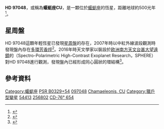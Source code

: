 {{Starbox begin
| name=HD 97048}}
{{Starbox observe
| epoch=J2000
| ra= {{RA|11|08|03.32101}}<ref name=SIMBAD>SIMBAD, [http://simbak.cfa.harvard.edu/simbad/sim-basic?Ident=HD+97048&submit=SIMBAD+search HD 97048]{{dead link|date=2018年5月 |bot=InternetArchiveBot |fix-attempted=yes }} (accessed 28 April 2015)</ref> 
| dec={{DEC|−77|39|17.4822}}<ref name=SIMBAD/>
| appmag_v=9.00<ref name=SIMBAD/>
| constell=[[蝘蜓座|蝘蜓座]] }}
{{Starbox character
| class=A0pshe 
| b-v=
| u-b=
| variable=[[獵戶型變星|INA]]<ref name=gcvs>{{cite journal|bibcode=2009yCat....102025S|title=VizieR Online Data Catalog: General Catalogue of Variable Stars (Samus+ 2007-2013)|journal=VizieR On-line Data Catalog: B/gcvs.  Originally published in: 2009yCat....102025S|volume=1|display-authors=etal|author1=Samus|first1=N. N.|last2=Durlevich|first2=O. V.|year=2009}}</ref>
}}
{{Starbox astrometry
| radial_v=34.00±2.5
| prop_mo_ra=-18.64±0.72
| prop_mo_dec= 2.18±0.62
| parallax=6.31
| p_error=0.62
| parallax_footnote = <ref name="vanLeeuwen2007">{{cite journal | first=F. | last=van Leeuwen | title=Validation of the New Hipparcos Reduction | journal=Astronomy and Astrophysics | volume=474 | issue=2 | pages=653–64 | date=2007 | bibcode=2007A&A...474..653V | doi=10.1051/0004-6361:20078357 | arxiv=0708.1752}}</ref> 
| absmag_v= 1.24}}
{{Starbox detail
| mass=2.5±0.2
| radius=
| luminosity=40
| temperature=
| metal=
| rotation=
| age= }}
{{Starbox catalog
| names=[[波恩星表|CD]]-76° 654, [[SAO星表|SAO]] 256802, [[依巴谷卫星|HIP]] 54413. }}
{{Starbox reference |
  Simbad=HD+97048 }}
{{Starbox end}}

'''HD 97048'''，或稱為'''蝘蜓座CU'''，是一顆位於[[蝘蜓座|蝘蜓座]]的恆星，距離地球約500光年<ref name=ESO>{{Cite web |url=https://www.eso.org/public/images/eso1640c/ |title=Disc around the star HD 97048 |accessdate=2016-12-09 |archive-date=2016-11-20 |archive-url=https://web.archive.org/web/20161120222501/http://www.eso.org/public/images/eso1640c/ |dead-url=no }}</ref>。 

== 星周盤==
HD 97048這顆年輕恆星已發現[[星周盤|星周盤]]的存在，2007年時以中紅外線波段觀測時發現盤內存在[[多環芳香烴|多環芳香烴]]<ref name=
Doucet>{{cite journal|bibcode=2007A&A...470..625D|title=HD 97048: a closer look at the disk|journal=Astronomy and Astrophysics|volume=470|display-authors=etal|author1=
Doucet|first1=C.|last2==Habart|first2=E.|year=2007}}</ref>。2016年時天文學家以裝設於[[欧洲南方天文台|欧洲南方天文台]][[甚大望遠鏡|甚大望遠鏡]]的{{link-en|光譜偏振高對比度系外行星研究儀|Spectro-Polarimetric High-Contrast Exoplanet Research}}（Spectro-Polarimetric High-Contrast Exoplanet Research，SPHERE）對HD 97048進行觀測，發現盤內已經形成同心圓狀的環結構<ref name=AstronomyNow>{{Cite web |url=https://astronomynow.com/2016/11/09/sphere-reveals-protoplanetary-discs-being-shaped-by-newborn-planets/ |title=SPHERE reveals protoplanetary discs being shaped by newborn planets |accessdate=2016-12-09 |archive-date=2016-12-20 |archive-url=https://web.archive.org/web/20161220110629/https://astronomynow.com/2016/11/09/sphere-reveals-protoplanetary-discs-being-shaped-by-newborn-planets/ |dead-url=no }}</ref>。

==參考資料==
{{reflist}}

{{Stars of Chamaeleon}}

[[Category:蝘蜓座|Category:蝘蜓座]]
[[Category:星周盤|PSR B0329+54]]
[[Category:HD和HDE天體|097048]]
[[Category:以变星命名法命名的天体|Chamaeleonis, CU]]
[[Category:獵戶型變星|Category:獵戶型變星]]
[[Category:HIP天體|54413]]
[[Category:SAO天體|256802]]
[[Category:BD、CD和CP天体|CD-76° 654]]
{{var-star-stub}}